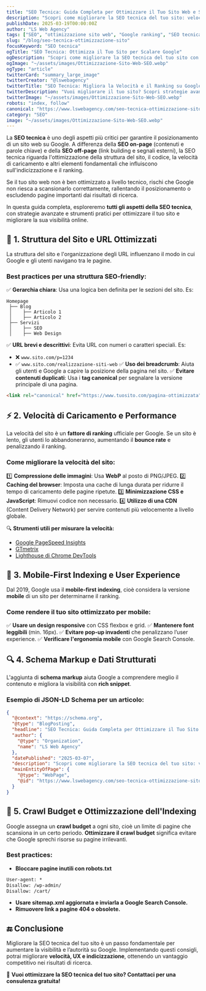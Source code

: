 ```yaml
---
title: "SEO Tecnica: Guida Completa per Ottimizzare il Tuo Sito Web e Scalare Google"
description: "Scopri come migliorare la SEO tecnica del tuo sito: velocità, ottimizzazione mobile, struttura URL e molto altro. Migliora il ranking su Google con questa guida completa!"
publishDate: 2025-03-19T00:00:00Z
author: "LS Web Agency"
tags: ["SEO", "ottimizzazione sito web", "Google ranking", "SEO tecnica", "schema markup"]
slug: "/blog/seo-tecnica-ottimizzazione-sito"
focusKeyword: "SEO tecnica"
ogTitle: "SEO Tecnica: Ottimizza il Tuo Sito per Scalare Google"
ogDescription: "Scopri come migliorare la SEO tecnica del tuo sito con strategie avanzate su velocità, UX, struttura URL e Schema Markup."
ogImage: "~/assets/images/Ottimizzazione-Sito-Web-SEO.webp"
ogType: "article"
twitterCard: "summary_large_image"
twitterCreator: "@lswebagency"
twitterTitle: "SEO Tecnica: Migliora la Velocità e il Ranking su Google"
twitterDescription: "Vuoi migliorare il tuo sito? Scopri strategie avanzate per ottimizzare SEO tecnica, UX e performance con questa guida completa!"
twitterImage: "~/assets/images/Ottimizzazione-Sito-Web-SEO.webp"
robots: "index, follow"
canonical: "https://www.lswebagency.com/seo-tecnica-ottimizzazione-sito"
category: "SEO"
image: "~/assets/images/Ottimizzazione-Sito-Web-SEO.webp"
---
```




La **SEO tecnica** è uno degli aspetti più critici per garantire il posizionamento di un sito web su Google. A differenza della **SEO on-page** (contenuti e parole chiave) e della **SEO off-page** (link building e segnali esterni), la SEO tecnica riguarda l'ottimizzazione della struttura del sito, il codice, la velocità di caricamento e altri elementi fondamentali che influiscono sull'indicizzazione e il ranking.

Se il tuo sito web non è ben ottimizzato a livello tecnico, rischi che Google non riesca a scansionarlo correttamente, rallentando il posizionamento o escludendo pagine importanti dai risultati di ricerca.

In questa guida completa, esploreremo **tutti gli aspetti della SEO tecnica**, con strategie avanzate e strumenti pratici per ottimizzare il tuo sito e migliorare la sua visibilità online.

## 📌 1. Struttura del Sito e URL Ottimizzati

La struttura del sito e l'organizzazione degli URL influenzano il modo in cui Google e gli utenti navigano tra le pagine.

### **Best practices per una struttura SEO-friendly:**
✅ **Gerarchia chiara**: Usa una logica ben definita per le sezioni del sito. Es:
```
Homepage
 ├── Blog
 │    ├── Articolo 1
 │    ├── Articolo 2
 ├── Servizi
 │    ├── SEO
 │    ├── Web Design
```
✅ **URL brevi e descrittivi**: Evita URL con numeri o caratteri speciali. Es:
   - ❌ `www.sito.com/p=1234`
   - ✅ `www.sito.com/realizzazione-siti-web`
✅ **Uso dei breadcrumb**: Aiuta gli utenti e Google a capire la posizione della pagina nel sito.
✅ **Evitare contenuti duplicati**: Usa i **tag canonical** per segnalare la versione principale di una pagina.

```html
<link rel="canonical" href="https://www.tuosito.com/pagina-ottimizzata" />
```

## ⚡ 2. Velocità di Caricamento e Performance

La velocità del sito è un **fattore di ranking** ufficiale per Google. Se un sito è lento, gli utenti lo abbandoneranno, aumentando il **bounce rate** e penalizzando il ranking.

### **Come migliorare la velocità del sito:**
1️⃣ **Compressione delle immagini**: Usa **WebP** al posto di PNG/JPEG.
2️⃣ **Caching del browser**: Imposta una cache di lunga durata per ridurre il tempo di caricamento delle pagine ripetute.
3️⃣ **Minimizzazione CSS e JavaScript**: Rimuovi codice non necessario.
4️⃣ **Utilizzo di una CDN** (Content Delivery Network) per servire contenuti più velocemente a livello globale.

🔍 **Strumenti utili per misurare la velocità:**
- [Google PageSpeed Insights](https://pagespeed.web.dev/)
- [GTmetrix](https://www.gtmetrix.com/)
- [Lighthouse di Chrome DevTools](https://developers.google.com/web/tools/lighthouse/)

## 📱 3. Mobile-First Indexing e User Experience

Dal 2019, Google usa il **mobile-first indexing**, cioè considera la versione **mobile** di un sito per determinarne il ranking.

### **Come rendere il tuo sito ottimizzato per mobile:**
✅ **Usare un design responsive** con CSS flexbox e grid.
✅ **Mantenere font leggibili** (min. 16px).
✅ **Evitare pop-up invadenti** che penalizzano l’user experience.
✅ **Verificare l'ergonomia mobile** con Google Search Console.

## 🔍 4. Schema Markup e Dati Strutturati

L'aggiunta di **schema markup** aiuta Google a comprendere meglio il contenuto e migliora la visibilità con **rich snippet**.

### **Esempio di JSON-LD Schema per un articolo:**
```json
{
  "@context": "https://schema.org",
  "@type": "BlogPosting",
  "headline": "SEO Tecnica: Guida Completa per Ottimizzare il Tuo Sito Web",
  "author": {
    "@type": "Organization",
    "name": "LS Web Agency"
  },
  "datePublished": "2025-03-07",
  "description": "Scopri come migliorare la SEO tecnica del tuo sito: velocità, ottimizzazione mobile, struttura URL e molto altro.",
  "mainEntityOfPage": {
    "@type": "WebPage",
    "@id": "https://www.lswebagency.com/seo-tecnica-ottimizzazione-sito"
  }
}
```

## 🚀 5. Crawl Budget e Ottimizzazione dell'Indexing

Google assegna un **crawl budget** a ogni sito, cioè un limite di pagine che scansiona in un certo periodo. **Ottimizzare il crawl budget** significa evitare che Google sprechi risorse su pagine irrilevanti.

### **Best practices:**
- **Bloccare pagine inutili con robots.txt**
```txt
User-agent: *
Disallow: /wp-admin/
Disallow: /cart/
```
- **Usare sitemap.xml aggiornata e inviarla a Google Search Console.**
- **Rimuovere link a pagine 404 o obsolete.**

## 🔚 Conclusione

Migliorare la SEO tecnica del tuo sito è un passo fondamentale per aumentare la visibilità e l’autorità su Google. Implementando questi consigli, potrai migliorare **velocità, UX e indicizzazione**, ottenendo un vantaggio competitivo nei risultati di ricerca.

🚀 **Vuoi ottimizzare la SEO tecnica del tuo sito? Contattaci per una consulenza gratuita!**
